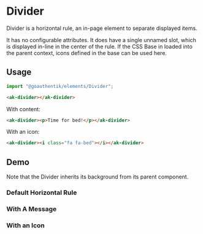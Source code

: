 

<Meta of={DividerStories} />

# Divider

Divider is a horizontal rule, an in-page element to separate displayed items.

It has no configurable attributes. It does have a single unnamed slot, which is displayed in-line in
the center of the rule. If the CSS Base in loaded into the parent context, icons defined in the base
can be used here.

## Usage

```Typescript
import "@goauthentik/elements/Divider";
```

```html
<ak-divider></ak-divider>
```

With content:

```html
<ak-divider><p>Time for bed!</p></ak-divider>
```

With an icon:

```html
<ak-divider><i class="fa fa-bed"></i></ak-divider>
```

## Demo

Note that the Divider inherits its background from its parent component.

### Default Horizontal Rule

<Story of={DividerStories.DefaultStory} />

### With A Message

<Story of={DividerStories.DividerWithSlottedContent} />

### With an Icon

<Story of={DividerStories.DividerWithSlottedIcon} />
